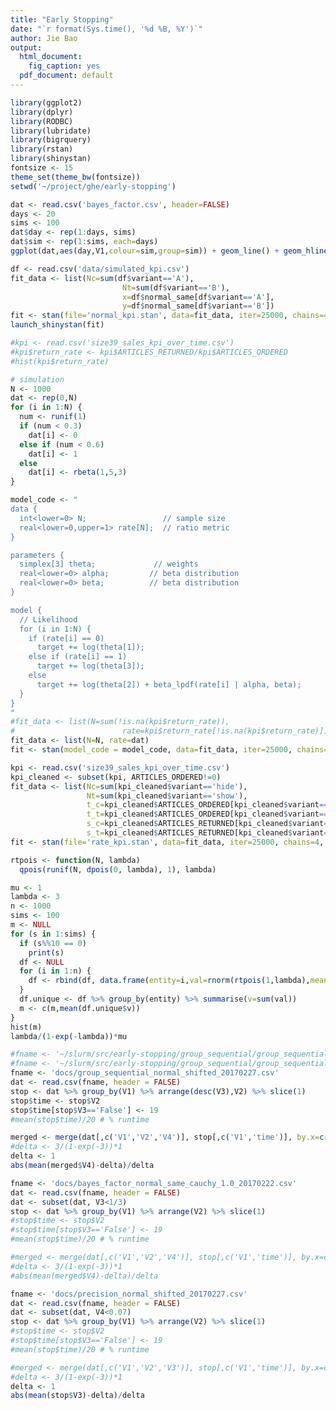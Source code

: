 ```yaml
---
title: "Early Stopping"
date: "`r format(Sys.time(), '%d %B, %Y')`"
author: Jie Bao
output:
  html_document:
    fig_caption: yes
  pdf_document: default
---
```


```r
library(ggplot2)
library(dplyr)
library(RODBC)
library(lubridate)
library(bigrquery)
library(rstan)
library(shinystan)
fontsize <- 15
theme_set(theme_bw(fontsize))
setwd('~/project/ghe/early-stopping')
```



```r
dat <- read.csv('bayes_factor.csv', header=FALSE)
days <- 20
sims <- 100
dat$day <- rep(1:days, sims)
dat$sim <- rep(1:sims, each=days)
ggplot(dat,aes(day,V1,colour=sim,group=sim)) + geom_line() + geom_hline(yintercept = 1)
```

```r
df <- read.csv('data/simulated_kpi.csv')
fit_data <- list(Nc=sum(df$variant=='A'), 
				         Nt=sum(df$variant=='B'), 
				         x=df$normal_same[df$variant=='A'], 
				         y=df$normal_same[df$variant=='B'])
fit <- stan(file='normal_kpi.stan', data=fit_data, iter=25000, chains=4)
launch_shinystan(fit)
```



```r
#kpi <- read.csv('size39_sales_kpi_over_time.csv')
#kpi$return_rate <- kpi$ARTICLES_RETURNED/kpi$ARTICLES_ORDERED
#hist(kpi$return_rate)

# simulation
N <- 1000
dat <- rep(0,N)
for (i in 1:N) {
  num <- runif(1)
  if (num < 0.3)
    dat[i] <- 0
  else if (num < 0.6)
    dat[i] <- 1
  else
    dat[i] <- rbeta(1,5,3)
}

model_code <- "
data {
  int<lower=0> N;                 // sample size
  real<lower=0,upper=1> rate[N];  // ratio metric
}

parameters {
  simplex[3] theta;             // weights
  real<lower=0> alpha;         // beta distribution
  real<lower=0> beta;          // beta distribution
}

model {
  // Likelihood
  for (i in 1:N) {
    if (rate[i] == 0)
      target += log(theta[1]);
    else if (rate[i] == 1)
      target += log(theta[3]);
    else
      target += log(theta[2]) + beta_lpdf(rate[i] | alpha, beta);
  }
}
"
#fit_data <- list(N=sum(!is.na(kpi$return_rate)), 
#				         rate=kpi$return_rate[!is.na(kpi$return_rate)])
fit_data <- list(N=N, rate=dat)
fit <- stan(model_code = model_code, data=fit_data, iter=25000, chains=4, algorithm = 'NUTS')
```



```r
kpi <- read.csv('size39_sales_kpi_over_time.csv')
kpi_cleaned <- subset(kpi, ARTICLES_ORDERED!=0)
fit_data <- list(Nc=sum(kpi_cleaned$variant=='hide'),
                 Nt=sum(kpi_cleaned$variant=='show'),
                 t_c=kpi_cleaned$ARTICLES_ORDERED[kpi_cleaned$variant=='hide'],
                 t_t=kpi_cleaned$ARTICLES_ORDERED[kpi_cleaned$variant=='show'],
                 s_c=kpi_cleaned$ARTICLES_RETURNED[kpi_cleaned$variant=='hide'],
                 s_t=kpi_cleaned$ARTICLES_RETURNED[kpi_cleaned$variant=='show'])
fit <- stan(file='rate_kpi.stan', data=fit_data, iter=25000, chains=4, algorithm = 'NUTS', control = list(adapt_delta=0.99))
```

```r
rtpois <- function(N, lambda)
  qpois(runif(N, dpois(0, lambda), 1), lambda)

mu <- 1
lambda <- 3
n <- 1000
sims <- 100
m <- NULL
for (s in 1:sims) {
  if (s%%10 == 0)
    print(s)
  df <- NULL
  for (i in 1:n) {
    df <- rbind(df, data.frame(entity=i,val=rnorm(rtpois(1,lambda),mean=mu)))
  }
  df.unique <- df %>% group_by(entity) %>% summarise(v=sum(val))
  m <- c(m,mean(df.unique$v))
}
hist(m)
lambda/(1-exp(-lambda))*mu
```

```r
#fname <- '~/slurm/src/early-stopping/group_sequential/group_sequential_normal_same_20170216.csv'
#fname <- '~/slurm/src/early-stopping/group_sequential/group_sequential_normal_shifted_20170220.csv'
fname <- 'docs/group_sequential_normal_shifted_20170227.csv'
dat <- read.csv(fname, header = FALSE)
stop <- dat %>% group_by(V1) %>% arrange(desc(V3),V2) %>% slice(1)
stop$time <- stop$V2 
stop$time[stop$V3=='False'] <- 19
#mean(stop$time)/20 # % runtime

merged <- merge(dat[,c('V1','V2','V4')], stop[,c('V1','time')], by.x=c('V1','V2'), by.y=c('V1','time'))
#delta <- 3/(1-exp(-3))*1
delta <- 1
abs(mean(merged$V4)-delta)/delta
```

```r
fname <- 'docs/bayes_factor_normal_same_cauchy_1.0_20170222.csv'
dat <- read.csv(fname, header = FALSE)
dat <- subset(dat, V3<1/3)
stop <- dat %>% group_by(V1) %>% arrange(V2) %>% slice(1)
#stop$time <- stop$V2 
#stop$time[stop$V3=='False'] <- 19
#mean(stop$time)/20 # % runtime

#merged <- merge(dat[,c('V1','V2','V4')], stop[,c('V1','time')], by.x=c('V1','V2'), by.y=c('V1','time'))
#delta <- 3/(1-exp(-3))*1
#abs(mean(merged$V4)-delta)/delta
```

```r
fname <- 'docs/precision_normal_shifted_20170227.csv'
dat <- read.csv(fname, header = FALSE)
dat <- subset(dat, V4<0.07)
stop <- dat %>% group_by(V1) %>% arrange(V2) %>% slice(1)
#stop$time <- stop$V2 
#stop$time[stop$V3=='False'] <- 19
#mean(stop$time)/20 # % runtime

#merged <- merge(dat[,c('V1','V2','V3')], stop[,c('V1','time')], by.x=c('V1','V2'), by.y=c('V1','time'))
#delta <- 3/(1-exp(-3))*1
delta <- 1
abs(mean(stop$V3)-delta)/delta
```